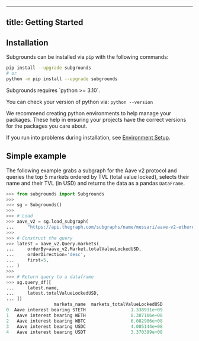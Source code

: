 
---
title: Getting Started
---

## Installation

Subgrounds can be installed via `pip` with the following commands:

```bash
pip install --upgrade subgrounds
# or
python -m pip install --upgrade subgrounds
```

<Callout type="default">
Subgrounds requires `python >= 3.10`.

You can check your version of python via: `python --version`

</Callout>

<Callout type="info">
We recommend creating python environments to help manage your packages. These help in ensuring your projects have the correct versions for the packages you care about.

If you run into problems during installation, see [Environment Setup](//subgrounds/faq/setup/).

</Callout>

## Simple example

The following example grabs a subgraph for the Aave v2 protocol and queries the top 5 markets ordered by TVL (total value locked), selects their name and their TVL (in USD) and returns the data as a pandas `DataFrame`.

```python copy
>>> from subgrounds import Subgrounds
>>> 
>>> sg = Subgrounds()
>>> 
>>> # Load
>>> aave_v2 = sg.load_subgraph(
...     "https://api.thegraph.com/subgraphs/name/messari/aave-v2-ethereum")
>>> 
>>> # Construct the query
>>> latest = aave_v2.Query.markets(
...     orderBy=aave_v2.Market.totalValueLockedUSD,
...     orderDirection='desc',
...     first=5,
... )
>>> 
>>> # Return query to a dataframe
>>> sg.query_df([
...     latest.name,
...     latest.totalValueLockedUSD,
... ])
                  markets_name  markets_totalValueLockedUSD
0  Aave interest bearing STETH                 1.338931e+09
1   Aave interest bearing WETH                 8.387106e+08
2   Aave interest bearing WBTC                 6.082906e+08
3   Aave interest bearing USDC                 4.085144e+08
4   Aave interest bearing USDT                 3.370399e+08
```

